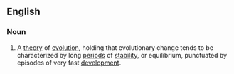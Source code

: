 ==English==
{{wikipedia}}

===Noun===
{{en-noun|head=[[punctuate]]d [[equilibrium]]|punctuated equilibria}}

# A [[theory]] of [[evolution]], holding that evolutionary change tends to be characterized by long [[period]]s of [[stability]], or equilibrium, punctuated by episodes of very fast [[development]].